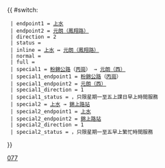 {{ #switch: {{{format|}}}
  | endpoint1 = [[上水巴士總站|上水]]
  | endpoint2 = [[元朗（鳳翔路）巴士總站|元朗（鳳翔路）]]
  | direction = 2
  | status =
  | inline = [[上水巴士總站|上水]] ↔ [[元朗（鳳翔路）巴士總站|元朗（鳳翔路）]]
  | normal =
  | full =
  | special1 = [[粉錦公路]]（[[丙崗]]） → [[元朗（西）巴士總站|元朗（西）]]
  | special1_endpoint1 = [[粉錦公路]]（[[丙崗]]）
  | special1_endpoint2 = [[元朗（西）巴士總站|元朗（西）]]
  | special1_direction = 1
  | special1_status = {{HK Bus Status|ST}}，只限星期一至五上課日早上時間服務
  | special2 = [[上水巴士總站|上水]] → [[錦上路站公共運輸交匯處|錦上路站]]
  | special2_endpoint1 = [[上水巴士總站|上水]]
  | special2_endpoint2 = [[錦上路站公共運輸交匯處|錦上路站]]
  | special2_direction = 1
  | special2_status = {{HK Bus Status|ST}}，只限星期一至五早上繁忙時間服務
}}<noinclude>[[Category:九龍巴士路線模板|077]]</noinclude>